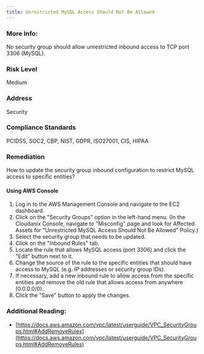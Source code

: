 ```yaml
---
title: Unrestricted MySQL Access Should Not Be Allowed
---
```


### More Info:

No security group should allow unrestricted inbound access to TCP port 3306 (MySQL).

### Risk Level

Medium

### Address

Security

### Compliance Standards

PCIDSS, SOC2, CBP, NIST, GDPR, ISO27001, CIS, HIPAA

### Remediation

How to update the security group inbound configuration to restrict MySQL access to specific entities?

#### Using AWS Console

1. Log in to the AWS Management Console and navigate to the EC2 dashboard.
2. Click on the "Security Groups" option in the left-hand menu.
    (In the Cloudanix Console, navigate to "Misconfig" page and look for Affected Assets for "Unrestricted MySQL Access Should Not Be Allowed" Policy.)
3. Select the security group that needs to be updated.
4. Click on the "Inbound Rules" tab.
5. Locate the rule that allows MySQL access (port 3306) and click the "Edit" button next to it.
6. Change the source of the rule to the specific entities that should have access to MySQL (e.g. IP addresses or security group IDs).
7. If necessary, add a new inbound rule to allow access from the specific entities and remove the old rule that allows access from anywhere (0.0.0.0/0).
8. Click the "Save" button to apply the changes.

### Additional Reading:

- [https://docs.aws.amazon.com/vpc/latest/userguide/VPC_SecurityGroups.html#AddRemoveRules](https://docs.aws.amazon.com/vpc/latest/userguide/VPC_SecurityGroups.html#AddRemoveRules)
